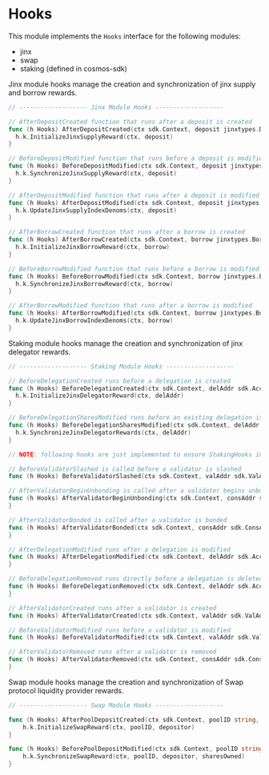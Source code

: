 # Hooks

This module implements the `Hooks` interface for the following modules:

- jinx
- swap
- staking (defined in cosmos-sdk)

Jinx module hooks manage the creation and synchronization of jinx supply and borrow rewards.

```go
// ------------------- Jinx Module Hooks -------------------

// AfterDepositCreated function that runs after a deposit is created
func (h Hooks) AfterDepositCreated(ctx sdk.Context, deposit jinxtypes.Deposit) {
  h.k.InitializeJinxSupplyReward(ctx, deposit)
}

// BeforeDepositModified function that runs before a deposit is modified
func (h Hooks) BeforeDepositModified(ctx sdk.Context, deposit jinxtypes.Deposit) {
  h.k.SynchronizeJinxSupplyReward(ctx, deposit)
}

// AfterDepositModified function that runs after a deposit is modified
func (h Hooks) AfterDepositModified(ctx sdk.Context, deposit jinxtypes.Deposit) {
  h.k.UpdateJinxSupplyIndexDenoms(ctx, deposit)
}

// AfterBorrowCreated function that runs after a borrow is created
func (h Hooks) AfterBorrowCreated(ctx sdk.Context, borrow jinxtypes.Borrow) {
  h.k.InitializeJinxBorrowReward(ctx, borrow)
}

// BeforeBorrowModified function that runs before a borrow is modified
func (h Hooks) BeforeBorrowModified(ctx sdk.Context, borrow jinxtypes.Borrow) {
  h.k.SynchronizeJinxBorrowReward(ctx, borrow)
}

// AfterBorrowModified function that runs after a borrow is modified
func (h Hooks) AfterBorrowModified(ctx sdk.Context, borrow jinxtypes.Borrow) {
  h.k.UpdateJinxBorrowIndexDenoms(ctx, borrow)
}
```

Staking module hooks manage the creation and synchronization of jinx delegator rewards.

```go
// ------------------- Staking Module Hooks -------------------

// BeforeDelegationCreated runs before a delegation is created
func (h Hooks) BeforeDelegationCreated(ctx sdk.Context, delAddr sdk.AccAddress, valAddr sdk.ValAddress) {
  h.k.InitializeJinxDelegatorReward(ctx, delAddr)
}

// BeforeDelegationSharesModified runs before an existing delegation is modified
func (h Hooks) BeforeDelegationSharesModified(ctx sdk.Context, delAddr sdk.AccAddress, valAddr sdk.ValAddress) {
  h.k.SynchronizeJinxDelegatorRewards(ctx, delAddr)
}

// NOTE: following hooks are just implemented to ensure StakingHooks interface compliance

// BeforeValidatorSlashed is called before a validator is slashed
func (h Hooks) BeforeValidatorSlashed(ctx sdk.Context, valAddr sdk.ValAddress, fraction sdk.Dec) {}

// AfterValidatorBeginUnbonding is called after a validator begins unbonding
func (h Hooks) AfterValidatorBeginUnbonding(ctx sdk.Context, consAddr sdk.ConsAddress, valAddr sdk.ValAddress) {
}

// AfterValidatorBonded is called after a validator is bonded
func (h Hooks) AfterValidatorBonded(ctx sdk.Context, consAddr sdk.ConsAddress, valAddr sdk.ValAddress) {
}

// AfterDelegationModified runs after a delegation is modified
func (h Hooks) AfterDelegationModified(ctx sdk.Context, delAddr sdk.AccAddress, valAddr sdk.ValAddress) {
}

// BeforeDelegationRemoved runs directly before a delegation is deleted
func (h Hooks) BeforeDelegationRemoved(ctx sdk.Context, delAddr sdk.AccAddress, valAddr sdk.ValAddress) {
}

// AfterValidatorCreated runs after a validator is created
func (h Hooks) AfterValidatorCreated(ctx sdk.Context, valAddr sdk.ValAddress) {}

// BeforeValidatorModified runs before a validator is modified
func (h Hooks) BeforeValidatorModified(ctx sdk.Context, valAddr sdk.ValAddress) {}

// AfterValidatorRemoved runs after a validator is removed
func (h Hooks) AfterValidatorRemoved(ctx sdk.Context, consAddr sdk.ConsAddress, valAddr sdk.ValAddress) {
}
```

Swap module hooks manage the creation and synchronization of Swap protocol liquidity provider rewards.

```go
// ------------------- Swap Module Hooks -------------------

func (h Hooks) AfterPoolDepositCreated(ctx sdk.Context, poolID string, depositor sdk.AccAddress, _ sdk.Int) {
	h.k.InitializeSwapReward(ctx, poolID, depositor)
}

func (h Hooks) BeforePoolDepositModified(ctx sdk.Context, poolID string, depositor sdk.AccAddress, sharesOwned sdk.Int) {
	h.k.SynchronizeSwapReward(ctx, poolID, depositor, sharesOwned)
}
```
